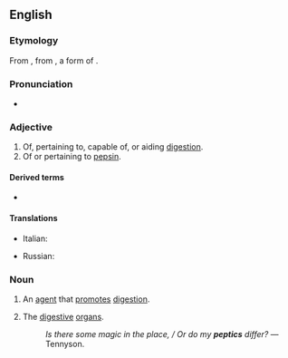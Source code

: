 ==English==

===Etymology===
From {{der|en|la|pepticus}}, from {{der|en|grc|πέψις||digestion}}, a form of {{m|grc|πέσσω}}.

===Pronunciation===
* {{IPA|/ˈpɛptɪk/|lang=en}}

===Adjective===
{{en-adj}}

# Of, pertaining to, capable of, or aiding [[digestion]].
# Of or pertaining to [[pepsin]].

====Derived terms====
* {{l|en|peptic ulcer}}

====Translations====
{{trans-top|of, pertaining to digestion}}
* Italian: {{t+|it|peptico}}
{{trans-mid}}
* Russian: {{t+|ru|пищевари́тельный}}
{{trans-bottom}}

===Noun===
{{en-noun}}

# An [[agent]] that [[promote]]s [[digestion]].
# {{lb|en|in the plural}} The [[digestive]] [[organ]]s.
#: ''Is there some magic in the place, / Or do my '''peptics''' differ?'' &mdash; Tennyson.